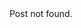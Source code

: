 <div 
    className='flex justify-center text-center h-full items-center font-sans text-[5vmin]'
>
Post not found.
</div>